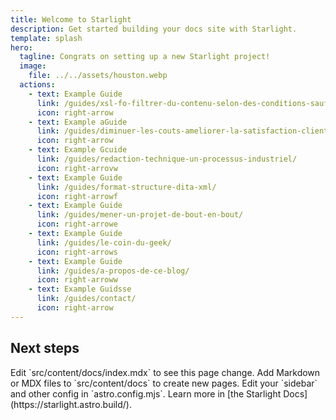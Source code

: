 ```yaml
---
title: Welcome to Starlight
description: Get started building your docs site with Starlight.
template: splash
hero:
  tagline: Congrats on setting up a new Starlight project!
  image:
    file: ../../assets/houston.webp
  actions:
    - text: Example Guide
      link: /guides/xsl-fo-filtrer-du-contenu-selon-des-conditions-sauf-et-ou/
      icon: right-arrow
    - text: Example aGuide
      link: /guides/diminuer-les-couts-ameliorer-la-satisfaction-client/
      icon: right-arrow
    - text: Example Gcuide
      link: /guides/redaction-technique-un-processus-industriel/
      icon: right-arrovw
    - text: Example Guide
      link: /guides/format-structure-dita-xml/
      icon: right-arrowf
    - text: Example Guide
      link: /guides/mener-un-projet-de-bout-en-bout/
      icon: right-arrowe
    - text: Example Guide
      link: /guides/le-coin-du-geek/
      icon: right-arrows
    - text: Example Guide
      link: /guides/a-propos-de-ce-blog/
      icon: right-arroww
    - text: Example Guidsse
      link: /guides/contact/
      icon: right-arrow
---
```



## Next steps

<CardGrid stagger>
	<Card title="Update content" icon="pencil">
		Edit `src/content/docs/index.mdx` to see this page change.
	</Card>
	<Card title="Add new content" icon="add-document">
		Add Markdown or MDX files to `src/content/docs` to create new pages.
	</Card>
	<Card title="Configure your site" icon="setting">
		Edit your `sidebar` and other config in `astro.config.mjs`.
	</Card>
	<Card title="Read the docs" icon="open-book">
		Learn more in [the Starlight Docs](https://starlight.astro.build/).
	</Card>
</CardGrid>
